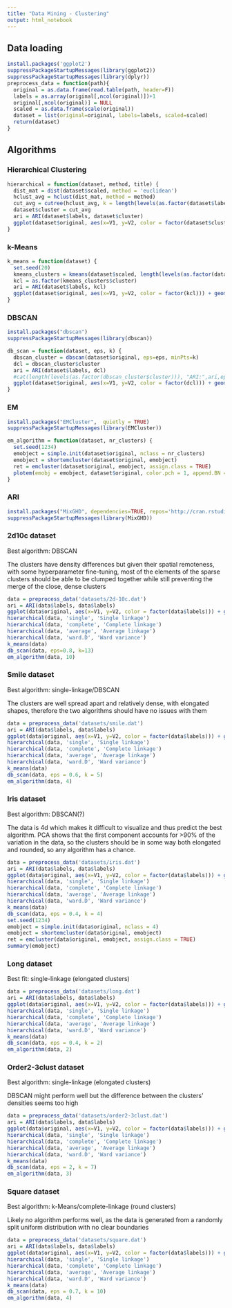 ```yaml
---
title: "Data Mining - Clustering"
output: html_notebook
---
```

## Data loading
```r
install.packages('ggplot2')
suppressPackageStartupMessages(library(ggplot2))
suppressPackageStartupMessages(library(dplyr))
preprocess_data = function(path){
  original = as.data.frame(read.table(path, header=F))
  labels = as.array(original[,ncol(original)])+1
  original[,ncol(original)] = NULL
  scaled = as.data.frame(scale(original))
  dataset = list(original=original, labels=labels, scaled=scaled)
  return(dataset)
}

```

## Algorithms

### Hierarchical Clustering
```r
hierarchical = function(dataset, method, title) {
  dist_mat = dist(dataset$scaled, method = 'euclidean')
  hclust_avg = hclust(dist_mat, method = method)
  cut_avg = cutree(hclust_avg, k = length(levels(as.factor(dataset$labels))))
  dataset$cluster = cut_avg
  ari = ARI(dataset$labels, dataset$cluster)
  ggplot(dataset$original, aes(x=V1, y=V2, color = factor(dataset$cluster))) + geom_point() + ggtitle(title, paste("ARI:", ari)) + labs(color = "Clusters")
}

```

### k-Means
```r
k_means = function(dataset) {
  set.seed(20)
  kmeans_clusters = kmeans(dataset$scaled, length(levels(as.factor(dataset$labels))))
  kcl = as.factor(kmeans_clusters$cluster)
  ari = ARI(dataset$labels, kcl)
  ggplot(dataset$original, aes(x=V1, y=V2, color = factor(kcl))) + geom_point() + ggtitle("k-Means", paste("ARI:", ari))  + labs(color = "Clusters")
}

```

### DBSCAN
```r
install.packages("dbscan")
suppressPackageStartupMessages(library(dbscan))

db_scan = function(dataset, eps, k) {
  dbscan_cluster = dbscan(dataset$original, eps=eps, minPts=k)
  dcl = dbscan_cluster$cluster
  ari = ARI(dataset$labels, dcl)
  #cat(length(levels(as.factor(dbscan_cluster$cluster))), "ARI:",ari,eps,k,"\n")
  ggplot(dataset$original, aes(x=V1, y=V2, color = factor(dcl))) + geom_point() + ggtitle("DBSCAN", paste("ARI:", ari))  + labs(color = "Clusters")
}

```

### EM
```r
install.packages("EMCluster",  quietly = TRUE)
suppressPackageStartupMessages(library(EMCluster))

em_algorithm = function(dataset, nr_clusters) {
  set.seed(1234)
  emobject = simple.init(dataset$original, nclass = nr_clusters)
  emobject = shortemcluster(dataset$original, emobject)
  ret = emcluster(dataset$original, emobject, assign.class = TRUE)
  plotem(emobj = emobject, dataset$original, color.pch = 1, append.BN = TRUE)
}

```

### ARI
```r
install.packages("MixGHD", dependencies=TRUE, repos='http://cran.rstudio.com/')
suppressPackageStartupMessages(library(MixGHD))
```


### 2d10c dataset
Best algorithm: DBSCAN

The clusters have density differences but given their spatial remoteness, with some hyperparameter fine-tuning, most of the elements of the sparse clusters should be able to be clumped together while still preventing the merge of the close, dense clusters
```r
data = preprocess_data('datasets/2d-10c.dat')
ari = ARI(data$labels, data$labels)
ggplot(data$original, aes(x=V1, y=V2, color = factor(data$labels))) + geom_point() + ggtitle("Original", paste("ARI:", ari))  + labs(color = "Clusters")
hierarchical(data, 'single', 'Single linkage')
hierarchical(data, 'complete', 'Complete linkage')
hierarchical(data, 'average', 'Average linkage')
hierarchical(data, 'ward.D', 'Ward variance')
k_means(data)
db_scan(data, eps=0.8, k=13)
em_algorithm(data, 10)
```


### Smile dataset

Best algorithm: single-linkage/DBSCAN

The clusters are well spread apart and relatively dense, with elongated shapes, therefore the two algorithms should have no issues with them
```r
data = preprocess_data('datasets/smile.dat')
ari = ARI(data$labels, data$labels)
ggplot(data$original, aes(x=V1, y=V2, color = factor(data$labels))) + geom_point() + ggtitle("Original", paste("ARI:", ari))  + labs(color = "Clusters")
hierarchical(data, 'single', 'Single linkage')
hierarchical(data, 'complete', 'Complete linkage')
hierarchical(data, 'average', 'Average linkage')
hierarchical(data, 'ward.D', 'Ward variance')
k_means(data)
db_scan(data, eps = 0.6, k = 5)
em_algorithm(data, 4)

```


### Iris dataset
Best algorithm: DBSCAN(?)

The data is 4d which makes it difficult to visualize and thus predict the best algorithm. PCA shows that the first component accounts for >90% of the variation in the data, so the clusters should be in some way both elongated and rounded, so any algorithm has a chance.
```r
data = preprocess_data('datasets/iris.dat')
ari = ARI(data$labels, data$labels)
ggplot(data$original, aes(x=V1, y=V2, color = factor(data$labels))) + geom_point() + ggtitle("Original", paste("ARI:", ari))  + labs(color = "Clusters")
hierarchical(data, 'single', 'Single linkage')
hierarchical(data, 'complete', 'Complete linkage')
hierarchical(data, 'average', 'Average linkage')
hierarchical(data, 'ward.D', 'Ward variance')
k_means(data)
db_scan(data, eps = 0.4, k = 4)
set.seed(1234)
emobject = simple.init(data$original, nclass = 4)
emobject = shortemcluster(data$original, emobject)
ret = emcluster(data$original, emobject, assign.class = TRUE)
summary(emobject)
```

### Long dataset

Best fit: single-linkage (elongated clusters)
```r
data = preprocess_data('datasets/long.dat')
ari = ARI(data$labels, data$labels)
ggplot(data$original, aes(x=V1, y=V2, color = factor(data$labels))) + geom_point() + ggtitle("Original", paste("ARI:", ari))  + labs(color = "Clusters")
hierarchical(data, 'single', 'Single linkage')
hierarchical(data, 'complete', 'Complete linkage')
hierarchical(data, 'average', 'Average linkage')
hierarchical(data, 'ward.D', 'Ward variance')
k_means(data)
db_scan(data, eps = 0.4, k = 2)
em_algorithm(data, 2)

```

### Order2-3clust dataset

Best algorithm: single-linkage (elongated clusters)

DBSCAN might perform well but the difference between the clusters' densities seems too high
```r
data = preprocess_data('datasets/order2-3clust.dat')
ari = ARI(data$labels, data$labels)
ggplot(data$original, aes(x=V1, y=V2, color = factor(data$labels))) + geom_point() + ggtitle("Original", paste("ARI:", ari))  + labs(color = "Clusters")
hierarchical(data, 'single', 'Single linkage')
hierarchical(data, 'complete', 'Complete linkage')
hierarchical(data, 'average', 'Average linkage')
hierarchical(data, 'ward.D', 'Ward variance')
k_means(data)
db_scan(data, eps = 2, k = 7)
em_algorithm(data, 3)
```


### Square dataset

Best algorithm: k-Means/complete-linkage (round clusters)

Likely no algorithm performs well, as the data is generated from a randomly split uniform distribution with no clear boundaries
```r
data = preprocess_data('datasets/square.dat')
ari = ARI(data$labels, data$labels)
ggplot(data$original, aes(x=V1, y=V2, color = factor(data$labels))) + geom_point() + ggtitle("Original", paste("ARI:", ari))  + labs(color = "Clusters")
hierarchical(data, 'single', 'Single linkage')
hierarchical(data, 'complete', 'Complete linkage')
hierarchical(data, 'average', 'Average linkage')
hierarchical(data, 'ward.D', 'Ward variance')
k_means(data)
db_scan(data, eps = 0.7, k = 10)
em_algorithm(data, 4)

```




































